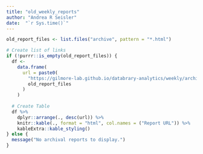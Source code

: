 ```yaml
---
title: "old_weekly_reports"
author: "Andrea R Seisler"
date:  "`r Sys.time()`"
---
```

<!-- # Get List of Reports -->

```r
old_report_files <- list.files("archive", pattern = "*.html")
```

```r
# Create list of links
if (!purrr::is_empty(old_report_files)) {
  df <-
    data.frame(
      url = paste0(
        "https://gilmore-lab.github.io/databrary-analytics/weekly/archive/",
        old_report_files
      )
    )
  
  # Create Table
  df %>%
    dplyr::arrange(., desc(url)) %>%
    knitr::kable(., format = "html", col.names = ("Report URL")) %>%
    kableExtra::kable_styling()
} else {
  message("No archival reports to display.")
}
```